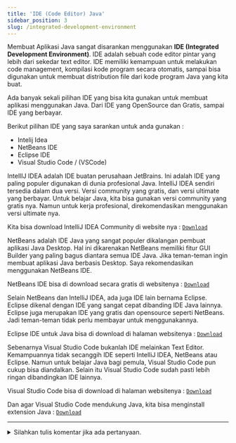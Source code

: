 ```yaml
---
title: 'IDE (Code Editor) Java'
sidebar_position: 3
slug: /integrated-development-environment
---
```


Membuat Aplikasi Java sangat disarankan menggunakan **IDE (Integrated Development Environment)**. IDE adalah sebuah code editor pintar yang lebih dari sekedar text editor. IDE memiliki kemampuan untuk melakukan code management, kompilasi kode program secara otomatis, sampai bisa digunakan untuk membuat distribution file dari kode program Java yang kita buat.

Ada banyak sekali pilihan IDE yang bisa kita gunakan untuk membuat aplikasi menggunakan Java. Dari IDE yang OpenSource dan Gratis, sampai IDE yang berbayar.

Berikut pilihan IDE yang saya sarankan untuk anda gunakan : 

- Intelij Idea 
- NetBeans IDE
- Eclipse IDE
- Visual Studio Code / (VSCode)

<Tabs>
<TabItem value="intelij-idea" label="Intelij IDEA" default>

IntellIJ IDEA adalah IDE buatan perusahaan JetBrains. Ini adalah IDE yang paling populer digunakan di dunia profesional Java. IntelliJ IDEA sendiri tersedia dalam dua versi. Versi community yang gratis, dan versi ultimate yang berbayar. Untuk belajar Java, kita bisa gunakan versi community yang gratis nya. Namun untuk kerja profesional, direkomendasikan menggunakan versi ultimate nya.  

Kita bisa download IntelliJ IDEA Community di website nya : [`Download`](https://www.jetbrains.com/idea/)

</TabItem>

<TabItem value="netbeans" label="Netbeans IDE">

NetBeans adalah IDE Java yang sangat populer dikalangan pembuat aplikasi Java Desktop. Hal ini dikarenakan NetBeans memiliki fitur GUI Builder yang paling bagus diantara semua IDE Java. Jika teman-teman ingin membuat aplikasi Java berbasis Desktop. Saya rekomendasikan menggunakan NetBeans IDE.

NetBeans IDE bisa di download secara gratis di websitenya : [`Download`](https://netbeans.apache.org/)

</TabItem>

<TabItem value="eclipse" label="Eclipse IDE">

Selain NetBeans dan IntelliJ IDEA, ada juga IDE lain bernama Eclipse. Eclipse dikenal dengan IDE yang sangat cepat dibanding IDE Java lainnya. Eclipse juga merupakan IDE yang gratis dan opensource seperti NetBeans. Jadi teman-teman tidak perlu membayar untuk menggunakannya.

Eclipse IDE untuk Java bisa di download di halaman websitenya : [`Download`](https://www.eclipse.org/downloads/packages/)

</TabItem>

<TabItem value="vscode" label="VSCode">

Sebenarnya Visual Studio Code bukanlah IDE melainkan Text Editor. Kemampuannya tidak secanggih IDE seperti IntelliJ IDEA, NetBeans atau Eclipse. Namun untuk belajar Java bagi pemula, Visual Studio Code pun cukup bisa diandalkan. Selain itu Visual Studio Code sudah pasti lebih ringan dibandingkan IDE lainnya.

Visual Studio Code bisa di download di halaman websitenya : [`Download`](https://code.visualstudio.com)

Dan agar Visual Studio Code mendukung Java, kita bisa menginstall extension Java : [`Download`](https://marketplace.visualstudio.com/items?itemName=vscjava.vscode-java-pack)

</TabItem>
</Tabs>

<hr />
<details>
<summary>Silahkan tulis komentar jika ada pertanyaan.</summary>
<comentar />
</details>